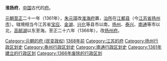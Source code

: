 {{缺乏来源|time=2019-02-27}}
{{About|中国古代的府|位于北京市的一家餐厅|淮扬府 (餐厅)}}
'''淮扬府'''，[[中国|中国]]古代的[[府_(行政区划)|府]]。

[[元朝|元朝]][[至正|至正]]二十一年（1361年），[[朱元璋|朱元璋]]改[[淮海府|淮海府]]置，[[治所|治所]]在[[江都县|江都县]]（今[[江苏省|江苏省]][[扬州市|扬州市]]）。辖境相当今江苏省[[宝应县|宝应]]、[[金湖县|金湖]]、[[兴化市|兴化]]等县市以南，[[扬州市|扬州]]、[[泰兴市|泰兴]]、[[南通市|南通]]等市以北，[[高邮湖|高邮湖]]以东至海。至正二十六年（1366年），改[[扬州府|扬州府]]。 

{{江苏行政区划小作品}}
[[Category:元朝的府_(民变政权)|Category:元朝的府 (民变政权)]]
[[Category:明朝的府|1368年前]]
[[Category:江苏的府|Category:江苏的府]]
[[Category:扬州行政区划史|Category:扬州行政区划史]]
[[Category:泰州行政区划史|Category:泰州行政区划史]]
[[Category:南通行政区划史|Category:南通行政区划史]]
[[Category:1361年建立的行政区划|Category:1361年建立的行政区划]]
[[Category:1366年废除的行政区划|Category:1366年废除的行政区划]]